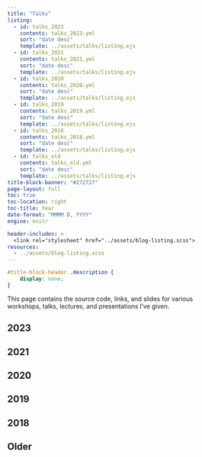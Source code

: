 ```yaml
---
title: "Talks"
listing:
  - id: talks_2023
    contents: talks_2023.yml
    sort: "date desc"
    template: ../assets/talks/listing.ejs
  - id: talks_2021
    contents: talks_2021.yml
    sort: "date desc"
    template: ../assets/talks/listing.ejs
  - id: talks_2020
    contents: talks_2020.yml
    sort: "date desc"
    template: ../assets/talks/listing.ejs
  - id: talks_2019
    contents: talks_2019.yml
    sort: "date desc"
    template: ../assets/talks/listing.ejs
  - id: talks_2018
    contents: talks_2018.yml
    sort: "date desc"
    template: ../assets/talks/listing.ejs
  - id: talks_old
    contents: talks_old.yml
    sort: "date desc"
    template: ../assets/talks/listing.ejs
title-block-banner: "#272727"
page-layout: full
toc: true
toc-location: right
toc-title: Year
date-format: "MMMM D, YYYY"
engine: knitr

header-includes: >
  <link rel="stylesheet" href="../assets/blog-listing.scss">
resources:
  - ../assets/blog-listing.scss 
---
```


```css
#title-block-header .description {
    display: none;
}
```

This page contains the source code, links, and slides for various workshops, talks, lectures, and presentations I've given.


## 2023

:::{#talks_2023}
:::

## 2021

:::{#talks_2021}
:::

## 2020

:::{#talks_2020}
:::

## 2019

:::{#talks_2019}
:::

## 2018

:::{#talks_2018}
:::

## Older

:::{#talks_old}
:::
